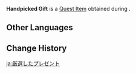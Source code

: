 {{Item Infobox
|id           = 100746
|image        = Item Gift.png
|type         = Quest Items
|description  = A gift you chose together with Noelle. Hopefully, it will help bring [[Beatrice|Bea]] and [[Quinn]] together...
|source1      = Obtained during [[Gift and Intent]]
}}
'''Handpicked Gift''' is a [[Quest Item]] obtained during {{Quest|Gift and Intent}}.

==Other Languages==
{{Other Languages
|default_hidden = 1
|en      = Handpicked Gift
|zhs     = 精心挑选的礼物
|zhs_rm  = Jīngxīn Tiāoxuǎn de Lǐwù
|zht     = 精心挑選的禮物
|zht_rm  = Jīngxīn Tiāoxuǎn de Lǐwù
|ja      = 厳選したプレゼント
|ja_rm   = Gensen Shita Purezento
|ko      = 정성껏 고른 선물
|es      = Regalo cuidadosamente escogido
|fr      = Cadeau choisi avec soin
|ru      = Тщательно подобранный подарок
|th      = ของขวัญที่เลือกอย่างตั้งใจ
|th_rm   = 
|vi      = Quà Tâm Đắc
|de      = Sorgfältig ausgewähltes Geschenk
|id      = Hadiah Pilihan Bersama
|pt      = Presente Escolhido Cuidadosamente
|tr      = Özenle Seçilmiş Hediye
|it      = Regalo scelto con cura
}}

==Change History==
{{Change History|1.4}}

[[ja:厳選したプレゼント]]